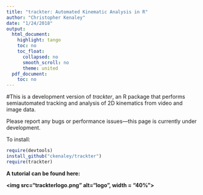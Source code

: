 ```yaml
---
title: "trackter: Automated Kinematic Analysis in R"
author: "Christopher Kenaley"
date: "1/24/2018"
output:
  html_document:
    highlight: tango
    toc: no
    toc_float:
      collapsed: no
      smooth_scroll: no
      theme: united
  pdf_document:
    toc: no
---
```



#This is a development version of _trackter_, an R package that performs semiautomated tracking and analysis of 2D kinematics from video and image data.

Please report any bugs or performance issues---this page is currently under development.

To install: 


```r
require(devtools)
install_github("ckenaley/trackter")
require(trackter)  
```
<b>
A tutorial can be found here: 

<img src="trackterlogo.png" alt="logo", width = "40%"><br>
